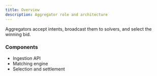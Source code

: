 ```yaml
---
title: Overview
description: Aggregator role and architecture
---
```


Aggregators accept intents, broadcast them to solvers, and select the winning bid.

### Components

- Ingestion API
- Matching engine
- Selection and settlement

